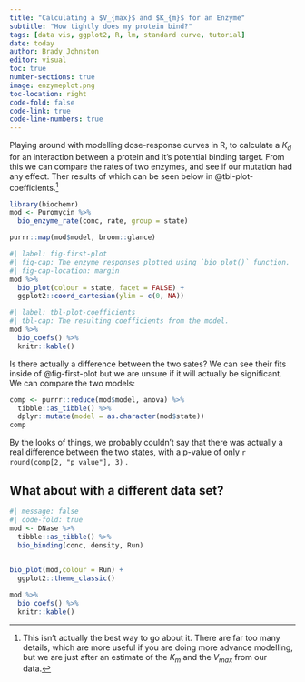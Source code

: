 ```yaml
---
title: "Calculating a $V_{max}$ and $K_{m}$ for an Enzyme"
subtitle: "How tightly does my protein bind?"
tags: [data vis, ggplot2, R, lm, standard curve, tutorial]
date: today
author: Brady Johnston
editor: visual
toc: true
number-sections: true
image: enzymeplot.png
toc-location: right
code-fold: false
code-link: true
code-line-numbers: true  
---
```


Playing around with modelling dose-response curves in R, to calculate a $K_{d}$ for an interaction between a protein and it's potential binding target.
From this we can compare the rates of two enzymes, and see if our mutation had any effect.
Ther results of which can be seen below in @tbl-plot-coefficients.[^1]

[^1]: This isn't actually the best way to go about it.
    There are far too many details, which are more useful if you are doing more advance modelling, but we are just after an estimate of the $K_{m}$ and the $V_{max}$ from our data.

```r
library(biochemr)
mod <- Puromycin %>% 
  bio_enzyme_rate(conc, rate, group = state)

purrr::map(mod$model, broom::glance)
```

```r
#| label: fig-first-plot
#| fig-cap: The enzyme responses plotted using `bio_plot()` function.
#| fig-cap-location: margin
mod %>% 
  bio_plot(colour = state, facet = FALSE) + 
  ggplot2::coord_cartesian(ylim = c(0, NA))
```

```r
#| label: tbl-plot-coefficients
#| tbl-cap: The resulting coefficients from the model.
mod %>% 
  bio_coefs() %>% 
  knitr::kable()

```

Is there actually a difference between the two sates?
We can see their fits inside of @fig-first-plot but we are unsure if it will actually be significant.
We can compare the two models:

```r
comp <- purrr::reduce(mod$model, anova) %>% 
  tibble::as_tibble() %>% 
  dplyr::mutate(model = as.character(mod$state))
comp
```

By the looks of things, we probably couldn't say that there was actually a real difference between the two states, with a p-value of only `r round(comp[2, "p value"], 3)` .

## What about with a different data set?

```r
#| message: false
#| code-fold: true
mod <- DNase %>% 
  tibble::as_tibble() %>% 
  bio_binding(conc, density, Run)

 
bio_plot(mod,colour = Run) + 
  ggplot2::theme_classic()

mod %>% 
  bio_coefs() %>% 
  knitr::kable()
```
